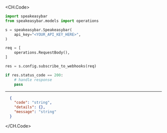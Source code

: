 
<CH.Code>
```python SubscribeToWebhooks.py
import speakeasybar
from speakeasybar.models import operations

s = speakeasybar.Speakeasybar(
    api_key="<YOUR_API_KEY_HERE>",
)

req = [
    operations.RequestBody(),
]

res = s.config.subscribe_to_webhooks(req)

if res.status_code == 200:
    # handle response
    pass
```
---

```json Example Response
  {
    "code": "string",
    "details": {},
    "message": "string"
  }
```
</CH.Code>
